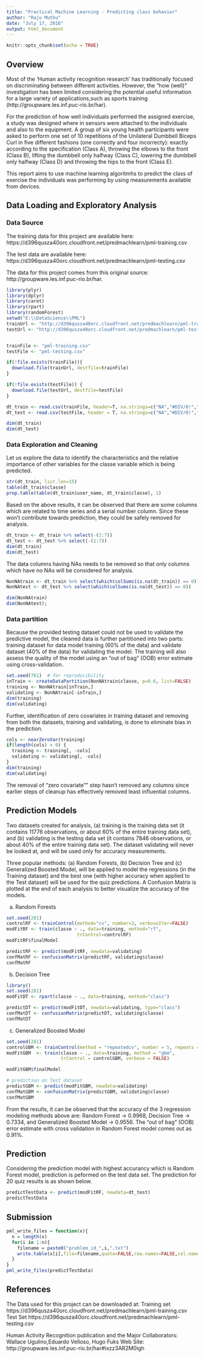 ```yaml
---
title: "Practical Machine Learning - Predicting class behavior"
author: "Raju Muthu"
date: "July 17, 2016"
output: html_document
---
```


```r
knitr::opts_chunk$set(echo = TRUE)
```

## Overview
Most of the 'Human activity recognition research' has traditionally focused on discriminating between different activities. However, the "how (well)" investigation has been limited considering the potential useful information for a large variety of applications,such as sports training (http://groupware.les.inf.puc-rio.br/har).

For the prediction of how well individuals performed the assigned exercise, a study was designed where in sensors were attached to the individuals and also to the equipment.  A group of six young health participants were asked to perform one set of 10 repetitions of the Unilateral Dumbbell Biceps Curl in five different fashions (one correctly and four incorrecty): exactly according to the specification (Class A), throwing the elbows to the front (Class B), lifting the dumbbell only halfway (Class C), lowering the dumbbell only halfway (Class D) and throwing the hips to the front (Class E).

This report aims to use machine learning algoritmhs to predict the class of exercise the individuals was performing by using measurements available from devices.

## Data Loading and Exploratory Analysis

### Data Source
The training data for this project are available here:
https://d396qusza40orc.cloudfront.net/predmachlearn/pml-training.csv

The test data are available here:
https://d396qusza40orc.cloudfront.net/predmachlearn/pml-testing.csv

The data for this project comes from this original source: http://groupware.les.inf.puc-rio.br/har.

```R
library(plyr)
library(dplyr)
library(caret)
library(rpart)
library(randomForest)
setwd("E:\\DataScience\\PML")
trainUrl <- "http://d396qusza40orc.cloudfront.net/predmachlearn/pml-training.csv"
testUrl <- "http://d396qusza40orc.cloudfront.net/predmachlearn/pml-testing.csv"


trainFile <- "pml-training.csv"
testFile <- "pml-testing.csv"

if(!file.exists(trainFile)){
  download.file(trainUrl, destfile=trainFile)
}

if(!file.exists(testFile)) {
  download.file(testUrl, destfile=testFile)
}

dt_train <- read.csv(trainFile, header=T, na.strings=c("NA","#DIV/0!",""))
dt_test <- read.csv(testFile, header = T, na.strings=c("NA","#DIV/0!",""))

dim(dt_train)
dim(dt_test)
```
### Data Exploration and Cleaning
Let us explore the data to identify the characteristics and the relative importance of other variables for the classe variable which is being predicted.

```R
str(dt_train, list.len=15)
table(dt_train$classe)
prop.table(table(dt_train$user_name, dt_train$classe), 1)
```
Based on the above results, it can be observed that there are some columns which are related to time series and a serial number column.  Since these won't contribute towards prediction, they could be safely removed for analysis.
```R
dt_train <- dt_train %>% select(-(1:7))
dt_test <- dt_test %>% select(-(1:7))
dim(dt_train)
dim(dt_test)
```
The data columns having NAs needs to be removed so that only columns which have no NAs will be considered for analysis.
```R
NonNAtrain <- dt_train %>% select(which(colSums(is.na(dt_train)) == 0))
NonNAtest <- dt_test %>% select(which(colSums(is.na(dt_test)) == 0))

dim(NonNAtrain)
dim(NonNAtest);
```
### Data partition
Because the provided testing dataset could not be used to validate the predictive model, the cleaned data is further partitioned into two parts: training dataset for data model training (60% of the data) and validate dataset (40% of the data) for validating the model.  The training will also assess the quality of the model using an "out of bag" (OOB) error estimate using cross-validation.

```R
set.seed(761)  # for reproducibility
inTrain <- createDataPartition(NonNAtrain$classe, p=0.6, list=FALSE)
training <- NonNAtrain[inTrain,]
validating <- NonNAtrain[-inTrain,]
dim(training)
dim(validating)
```
Further, identification of zero covariates in training dataset and removing from both the datasets, training and validating, is done to eliminate bias in the prediction.
```R
cols <- nearZeroVar(training)
if(length(cols) > 0) {
  training <- training[, -cols]
  validating <- validating[, -cols]
}
dim(training)
dim(validating)
```
The removal of "zero covariate"" step hasn't removed any columns since earlier steps of cleanup has effectively removed least influential columns.

## Prediction Models
Two datasets created for analysis, (a) training is the training data set (it contains 11776 observations, or about 60% of the entire training data set), and (b) validating is the testing data set (it contains 7846 observations, or about 40% of the entire training data set). The dataset validating will never be looked at, and will be used only for accuracy measurements.

Three popular methods: (a) Random Forests, (b) Decision Tree and (c) Generalized Boosted Model, will be applied to model the regressions (in the Training dataset) and the best one (with higher accuracy when applied to the Test dataset) will be used for the quiz predictions. A Confusion Matrix is plotted at the end of each analysis to better visualize the accuracy of the models.

(a) Random Forests

```R
set.seed(281)
controlRF <- trainControl(method="cv", number=3, verboseIter=FALSE)
modFitRF <- train(classe ~ ., data=training, method="rf",
                          trControl=controlRF)
modFitRF$finalModel

predictRF <- predict(modFitRF, newdata=validating)
confMatRF <- confusionMatrix(predictRF, validating$classe)
confMatRF
```

(b) Decision Tree
```R
library()
set.seed(281)
modFitDT <- rpart(classe ~ ., data=training, method="class")

predictDT <- predict(modFitDT, newdata=validating, type="class")
confMatDT <- confusionMatrix(predictDT, validating$classe)
confMatDT
```

(c) Generalized Boosted Model

```R
set.seed(281)
controlGBM <- trainControl(method = "repeatedcv", number = 5, repeats = 1)
modFitGBM  <- train(classe ~ ., data=training, method = "gbm",
                    trControl = controlGBM, verbose = FALSE)

modFitGBM$finalModel

# prediction on Test dataset
predictGBM <- predict(modFitGBM, newdata=validating)
confMatGBM <- confusionMatrix(predictGBM, validating$classe)
confMatGBM
```

From the results, it can be observed that the accuracy of the 3 regression modeling methods above are:  Random Forest -> 0.9968, Decision Tree -> 0.7334, and Generalized Boosted Model -> 0.9556.  The "out of bag" (OOB) error estimate with cross validation in Random Forest model comes out as 0.91%.


## Prediction
Considering the prediction model with highest accurancy which is Random Forest model, prediction is peformed on the test data set.  The prediction for 20 quiz results is as shown below.

```R
predictTestData <- predict(modFitRF, newdata=dt_test)
predictTestData
```

## Submission


```R
pml_write_files = function(x){
  n = length(x)
  for(i in 1:n){
    filename = paste0("problem_id_",i,".txt")
    write.table(x[i],file=filename,quote=FALSE,row.names=FALSE,col.names=FALSE)
  }
}
pml_write_files(predictTestData)
```

## References
The Data used for this project can be downloaded at: 
Training set https://d396qusza40orc.cloudfront.net/predmachlearn/pml-training.csv 
Test Set https://d396qusza40orc.cloudfront.net/predmachlearn/pml-testing.csv

Human Activity Recognition publication and the Major Collaborators: 
Wallace Ugulino,Eduardo Velloso, Hugo Fuks
Web Site: http://groupware.les.inf.puc-rio.br/har#ixzz3AR2M0igh
